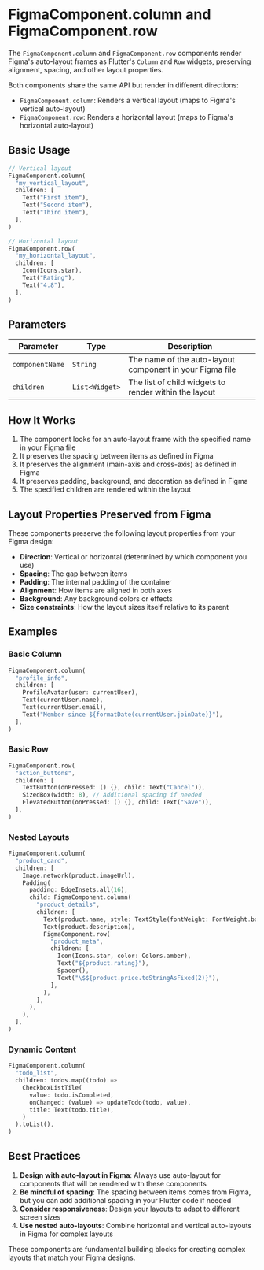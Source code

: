 # FigmaComponent.column and FigmaComponent.row

The `FigmaComponent.column` and `FigmaComponent.row` components render Figma's auto-layout frames as Flutter's `Column` and `Row` widgets, preserving alignment, spacing, and other layout properties.

Both components share the same API but render in different directions:
- `FigmaComponent.column`: Renders a vertical layout (maps to Figma's vertical auto-layout)
- `FigmaComponent.row`: Renders a horizontal layout (maps to Figma's horizontal auto-layout)

## Basic Usage

```dart
// Vertical layout
FigmaComponent.column(
  "my_vertical_layout",
  children: [
    Text("First item"),
    Text("Second item"),
    Text("Third item"),
  ],
)

// Horizontal layout
FigmaComponent.row(
  "my_horizontal_layout",
  children: [
    Icon(Icons.star),
    Text("Rating"),
    Text("4.8"),
  ],
)
```

## Parameters

| Parameter | Type | Description |
|-----------|------|-------------|
| `componentName` | `String` | The name of the auto-layout component in your Figma file |
| `children` | `List<Widget>` | The list of child widgets to render within the layout |

## How It Works

1. The component looks for an auto-layout frame with the specified name in your Figma file
2. It preserves the spacing between items as defined in Figma
3. It preserves the alignment (main-axis and cross-axis) as defined in Figma
4. It preserves padding, background, and decoration as defined in Figma
5. The specified children are rendered within the layout

## Layout Properties Preserved from Figma

These components preserve the following layout properties from your Figma design:

- **Direction**: Vertical or horizontal (determined by which component you use)
- **Spacing**: The gap between items
- **Padding**: The internal padding of the container
- **Alignment**: How items are aligned in both axes
- **Background**: Any background colors or effects
- **Size constraints**: How the layout sizes itself relative to its parent

## Examples

### Basic Column

```dart
FigmaComponent.column(
  "profile_info",
  children: [
    ProfileAvatar(user: currentUser),
    Text(currentUser.name),
    Text(currentUser.email),
    Text("Member since ${formatDate(currentUser.joinDate)}"),
  ],
)
```

### Basic Row

```dart
FigmaComponent.row(
  "action_buttons",
  children: [
    TextButton(onPressed: () {}, child: Text("Cancel")),
    SizedBox(width: 8), // Additional spacing if needed
    ElevatedButton(onPressed: () {}, child: Text("Save")),
  ],
)
```

### Nested Layouts

```dart
FigmaComponent.column(
  "product_card",
  children: [
    Image.network(product.imageUrl),
    Padding(
      padding: EdgeInsets.all(16),
      child: FigmaComponent.column(
        "product_details",
        children: [
          Text(product.name, style: TextStyle(fontWeight: FontWeight.bold)),
          Text(product.description),
          FigmaComponent.row(
            "product_meta",
            children: [
              Icon(Icons.star, color: Colors.amber),
              Text("${product.rating}"),
              Spacer(),
              Text("\$${product.price.toStringAsFixed(2)}"),
            ],
          ),
        ],
      ),
    ),
  ],
)
```

### Dynamic Content

```dart
FigmaComponent.column(
  "todo_list",
  children: todos.map((todo) => 
    CheckboxListTile(
      value: todo.isCompleted,
      onChanged: (value) => updateTodo(todo, value),
      title: Text(todo.title),
    )
  ).toList(),
)
```

## Best Practices

1. **Design with auto-layout in Figma**: Always use auto-layout for components that will be rendered with these components
2. **Be mindful of spacing**: The spacing between items comes from Figma, but you can add additional spacing in your Flutter code if needed
3. **Consider responsiveness**: Design your layouts to adapt to different screen sizes
4. **Use nested auto-layouts**: Combine horizontal and vertical auto-layouts in Figma for complex layouts

These components are fundamental building blocks for creating complex layouts that match your Figma designs.
